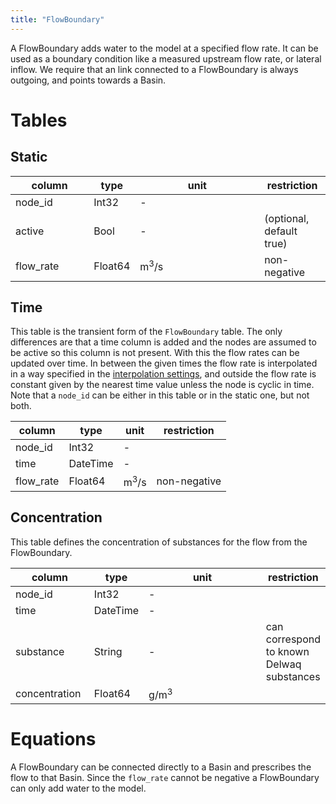 ```yaml
---
title: "FlowBoundary"
---
```


A FlowBoundary adds water to the model at a specified flow rate.
It can be used as a boundary condition like a measured upstream flow rate, or lateral inflow.
We require that an link connected to a FlowBoundary is always outgoing, and points towards a Basin.

# Tables

## Static

column        | type    | unit                  | restriction
------------- | ------- | --------------------- | -----------
node_id       | Int32   | -                     |
active        | Bool    | -                     | (optional, default true)
flow_rate     | Float64 | $\text{m}^3/\text{s}$ | non-negative

## Time

This table is the transient form of the `FlowBoundary` table.
The only differences are that a time column is added and the nodes are assumed to be active so this column is not present.
With this the flow rates can be updated over time. In between the given times the
flow rate is interpolated in a way specified in the [interpolation settings](../usage.qmd#interpolation-settings), and outside the flow rate is constant given by the
nearest time value unless the node is cyclic in time.
Note that a `node_id` can be either in this table or in the static one, but not both.

column    | type     | unit                  | restriction
--------- | -------  | --------------------- | -----------
node_id   | Int32    | -                     |
time      | DateTime | -                     |
flow_rate | Float64  | $\text{m}^3/\text{s}$ | non-negative

## Concentration {#sec-flow-boundary-conc}
This table defines the concentration of substances for the flow from the FlowBoundary.

column         | type     | unit                  | restriction
-------------- | -------- | --------------------- | -----------
node_id        | Int32    | -                     |
time           | DateTime | -                     |
substance      | String   | -                     | can correspond to known Delwaq substances
concentration  | Float64  | $\text{g}/\text{m}^3$ |

# Equations

A FlowBoundary can be connected directly to a Basin and prescribes the flow to that Basin.
Since the `flow_rate` cannot be negative a FlowBoundary can only add water to the model.
